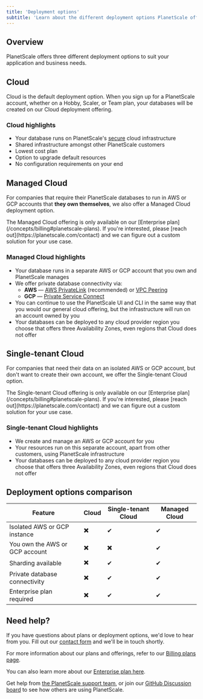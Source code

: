 ```yaml
---
title: 'Deployment options'
subtitle: 'Learn about the different deployment options PlanetScale offers'
---
```


## Overview

PlanetScale offers three different deployment options to suit your application and business needs.

## Cloud

Cloud is the default deployment option. When you sign up for a PlanetScale account, whether on a Hobby, Scaler, or Team plan, your databases will be created on our Cloud deployment offering.

### Cloud highlights

- Your database runs on PlanetScale's [secure](/concepts/security) cloud infrastructure
- Shared infrastructure amongst other PlanetScale customers
- Lowest cost plan
- Option to upgrade default resources
- No configuration requirements on your end

## Managed Cloud

For companies that require their PlanetScale databases to run in AWS or GCP accounts that **they own themselves**, we also offer a Managed Cloud deployment option.

<InfoBlock type='note'>
  The Managed Cloud offering is only available on our [Enterprise plan](/concepts/billing#planetscale-plans). If you're interested, please [reach out](https://planetscale.com/contact) and we can figure out a custom solution for your use case.
</InfoBlock>

### Managed Cloud highlights

- Your database runs in a separate AWS or GCP account that you own and PlanetScale manages
- We offer private database connectivity via:
  - **AWS** &mdash; [AWS PrivateLink](https://aws.amazon.com/privatelink/) (recommended) or [VPC Peering](https://docs.aws.amazon.com/vpc/latest/peering/what-is-vpc-peering.html)
  - **GCP** &mdash; [Private Service Connect](https://cloud.google.com/vpc/docs/private-access-options)
- You can continue to use the PlanetScale UI and CLI in the same way that you would our general cloud offering, but the infrastructure will run on an account owned by you
- Your databases can be deployed to any cloud provider region you choose that offers three Availability Zones, even regions that Cloud does not offer

## Single-tenant Cloud

For companies that need their data on an isolated AWS or GCP account, but don't want to create their own account, we offer the Single-tenant Cloud option.

<InfoBlock type='note'>
  The Single-tenant Cloud offering is only available on our [Enterprise plan](/concepts/billing#planetscale-plans). If you're interested, please [reach out](https://planetscale.com/contact) and we can figure out a custom solution for your use case.
</InfoBlock>

### Single-tenant Cloud highlights

- We create and manage an AWS or GCP account for you
- Your resources run on this separate account, apart from other customers, using PlanetScale infrastructure
- Your databases can be deployed to any cloud provider region you choose that offers three Availability Zones, even regions that Cloud does not offer

## Deployment options comparison

| Feature | Cloud       | Single-tenant Cloud    | Managed Cloud         |
| - | ------------------------ | -------------------- | -------------------- |
| Isolated AWS or GCP instance | ✖️ | ✔   | ✔ |
| You own the AWS or GCP account | ✖️ | ✖️ | ✔ |
| Sharding available | ✖️ | ✔ | ✔ |
| Private database connectivity | ✖️ | ✔ | ✔ |
| Enterprise plan required | ✖️ | ✔ | ✔ |

## Need help?

If you have questions about plans or deployment options, we'd love to hear from you. Fill out our [contact form](https://planetscale.com/contact) and we'll be in touch shortly.

For more information about our plans and offerings, refer to our [Billing plans page](/concepts/billing#planetscale-plans).

You can also learn more about our [Enterprise plan here](https://planetscale.com/enterprise).

Get help from [the PlanetScale support team](https://www.planetscale.com/support), or join our [GitHub Discussion board](https://github.com/planetscale/discussion/discussions) to see how others are using PlanetScale.
 